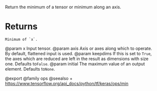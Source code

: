 Return the minimum of a tensor or minimum along an axis.

# Returns
    Minimum of `x`.

@param x Input tensor.
@param axis Axis or axes along which to operate. By default, flattened input
    is used.
@param keepdims If this is set to `True`, the axes which are reduced are left
    in the result as dimensions with size one. Defaults to`False`.
@param initial The maximum value of an output element. Defaults to`None`.

@export
@family ops
@seealso
+ <https://www.tensorflow.org/api_docs/python/tf/keras/ops/min>
